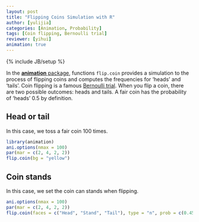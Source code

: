 ```yaml
---
layout: post
title: "Flipping Coins Simulation with R"
author: [yulijia]
categories: [Animation, Probability]
tags: [Coin flipping, Bernoulli trial]
reviewer: [yihui]
animation: true
---
```

{% include JB/setup %}

In the [**animation** package](http://yihui.name/animation), functions `flip.coin` provides a simulation to the process of flipping coins and computes the frequencies for 'heads' and 'tails'. Coin flipping is a famous [Bernoulli trial](http://en.wikipedia.org/wiki/Bernoulli_trial). When you flip a coin, there are two possible outcomes: heads and tails. A fair coin has the probability of 'heads' 0.5 by definition.

## Head or tail

In this case, we toss a fair coin 100 times.

```r
library(animation) 
ani.options(nmax = 100)
par(mar = c(2, 4, 2, 2))
flip.coin(bg = "yellow")
```

## Coin stands

In this case, we set the coin can stands when flipping.

```r
ani.options(nmax = 100)
par(mar = c(2, 4, 2, 2))
flip.coin(faces = c("Head", "Stand", "Tail"), type = "n", prob = c(0.45, 0.1, 0.45), col = c(1, 2, 4))
```